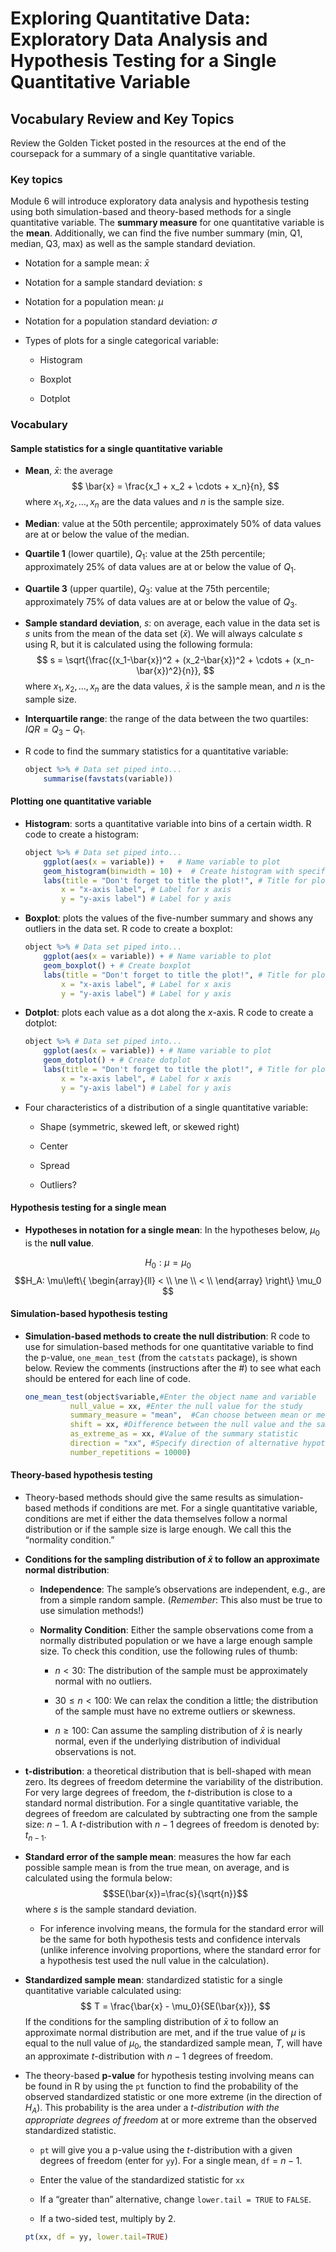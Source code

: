 # Exploring Quantitative Data: Exploratory Data Analysis and Hypothesis Testing for a Single Quantitative Variable

## Vocabulary Review and Key Topics

Review the Golden Ticket posted in the resources at the end of the coursepack for a summary of a single quantitative variable.  

### Key topics

Module 6 will introduce exploratory data analysis and hypothesis testing using both simulation-based and theory-based methods for a single quantitative variable.
The **summary measure** for one quantitative variable is the **mean**.
Additionally, we can find the five number summary (min, Q1, median, Q3, max) as well as the sample standard deviation.

* Notation for a sample mean: $\bar{x}$

* Notation for a sample standard deviation: $s$

* Notation for a population mean: $\mu$

* Notation for a population standard deviation: $\sigma$

* Types of plots for a single categorical variable:

    - Histogram
    
    - Boxplot
    
    - Dotplot



### Vocabulary

#### Sample statistics for a single quantitative variable {-}

* **Mean**, $\bar{x}$: the average
$$ 
\bar{x} = \frac{x_1 + x_2 + \cdots + x_n}{n},
$$
where $x_1, x_2, \ldots, x_n$ are the data values and $n$ is the sample size.


* **Median**: value at the 50th percentile; approximately 50\% of data values are at or below the value of the median.

\vspace{1mm}

* **Quartile 1** (lower quartile), $Q_1$: value at the 25th percentile; approximately 25\% of data values are at or below the value of $Q_1$.

\vspace{1mm}

* **Quartile 3** (upper quartile), $Q_3$: value at the 75th percentile; approximately 75\% of data values are at or below the value of $Q_3$.

\newpage

* **Sample standard deviation**, $s$: on average, each value in the data set is $s$ units from the mean of the data set ($\bar{x}$). We will always calculate $s$ using R, but it is calculated using the following formula:
$$
s = \sqrt{\frac{(x_1-\bar{x})^2 + (x_2-\bar{x})^2 + \cdots + (x_n-\bar{x})^2}{n}},
$$
where $x_1, x_2, \ldots, x_n$ are the data values, $\bar{x}$ is the sample mean, and $n$ is the sample size.

* **Interquartile range**: the range of the data between the two quartiles: $IQR = Q_3-Q_1$.

* R code to find the summary statistics for a quantitative variable:

    ```r
    object %>% # Data set piped into...
        summarise(favstats(variable))
    ```

#### Plotting one quantitative variable {-}

* **Histogram**: sorts a quantitative variable into bins of a certain width. R code to create a histogram:

    ```r
    object %>% # Data set piped into...
        ggplot(aes(x = variable)) +   # Name variable to plot
        geom_histogram(binwidth = 10) +  # Create histogram with specified binwidth
        labs(title = "Don't forget to title the plot!", # Title for plot
            x = "x-axis label", # Label for x axis
            y = "y-axis label") # Label for y axis
    ```


* **Boxplot**: plots the values of the five-number summary and shows any outliers in the data set. R code to create a boxplot:

    ```r
    object %>% # Data set piped into...
        ggplot(aes(x = variable)) + # Name variable to plot
        geom_boxplot() + # Create boxplot 
        labs(title = "Don't forget to title the plot!", # Title for plot
            x = "x-axis label", # Label for x axis
            y = "y-axis label") # Label for y axis
    ```

* **Dotplot**: plots each value as a dot along the $x$-axis. R code to create a dotplot:

    ```r
    object %>% # Data set piped into...
        ggplot(aes(x = variable)) + # Name variable to plot
        geom_dotplot() + # Create dotplot 
        labs(title = "Don't forget to title the plot!", # Title for plot
            x = "x-axis label", # Label for x axis
            y = "y-axis label") # Label for y axis
    ```
    
* Four characteristics of a distribution of a single quantitative variable:

    - Shape  (symmetric, skewed left, or skewed right)
    
    - Center 
    
    - Spread
    
    - Outliers?

\newpage

#### Hypothesis testing for a single mean {-}

* **Hypotheses in notation for a single mean**: In the hypotheses below, $\mu_0$ is the **null value**.

$$H_0: \mu = \mu_0$$
$$H_A: \mu\left\{
\begin{array}{ll}
< \\
\ne \\
< \\
\end{array}
\right\}
\mu_0 $$


#### Simulation-based hypothesis testing {-}


* **Simulation-based methods to create the null distribution**: R code to use for simulation-based methods for one quantitative variable to find the p-value, `one_mean_test` (from the `catstats` package), is shown below. Review the comments (instructions after the #) to see what each should be entered for each line of code.

    ```r
    one_mean_test(object$variable,#Enter the object name and variable
              null_value = xx, #Enter the null value for the study
              summary_measure = "mean",  #Can choose between mean or median
              shift = xx, #Difference between the null value and the sample mean
              as_extreme_as = xx, #Value of the summary statistic
              direction = "xx", #Specify direction of alternative hypothesis
              number_repetitions = 10000)
    ```

#### Theory-based hypothesis testing {-}

* Theory-based methods should give the same results as simulation-based methods if conditions are met. For a single quantitative variable, conditions are met if either the data themselves follow a normal distribution or if the sample size is large enough. We call this the "normality condition."

* **Conditions for the sampling distribution of $\bar{x}$ to follow an approximate normal distribution**:

    * **Independence**: The sample’s observations are independent, e.g., are from a simple random sample. (*Remember*: This also must be true to use simulation methods!)

     * **Normality Condition**: Either the sample observations come from a normally distributed population or we have a large enough sample size.  To check this condition, use the following rules of thumb:
     
         - $n < 30$: The distribution of the sample must be approximately normal with no outliers.
         
         - $30 \le n < 100$: We can relax the condition a little; the distribution of the sample must have no extreme outliers or skewness.
         
         - $n \ge 100$: Can assume the sampling distribution of $\bar{x}$ is nearly normal, even if the underlying distribution of individual observations is not.
         
* **t-distribution**: a theoretical distribution that is bell-shaped with mean zero. Its degrees of freedom determine the variability of the distribution. For very large degrees of freedom, the $t$-distribution is close to a standard normal distribution. For a single quantitative variable, the degrees of freedom are calculated by subtracting one from the sample size: $n-1$. A $t$-distribution with $n-1$ degrees of freedom is denoted by: $t_{n-1}$.

* **Standard error of the sample mean**: measures the how far each possible sample mean is from the true mean, on average, and is calculated using the formula below:
$$SE(\bar{x})=\frac{s}{\sqrt{n}}$$
    where $s$ is the sample standard deviation. 
    
    * For inference involving means, the formula for the standard error will be the same for both hypothesis tests and confidence intervals (unlike inference involving proportions, where the standard error for a hypothesis test used the null value in the calculation).

* **Standardized sample mean**: standardized statistic for a single quantitative variable calculated using:
$$
T = \frac{\bar{x} - \mu_0}{SE(\bar{x})},
$$
    If the conditions for the sampling distribution of $\bar{x}$ to follow an approximate normal distribution are met, and if the true value of $\mu$ is equal to the null value of $\mu_0$, the standardized sample mean, $T$, will have an approximate $t$-distribution with $n-1$ degrees of freedom.

* The theory-based **p-value** for hypothesis testing involving means can be found in R by using the `pt` function to find the probability of the observed standardized statistic or one more extreme (in the direction of $H_A$). This probability is the area under a _$t$-distribution with the appropriate degrees of freedom_ at or more extreme than the observed standardized statistic.

    * `pt` will give you a p-value using the $t$-distribution with a given degrees of freedom (enter for `yy`). For a single mean, `df` = $n - 1$.
    
    * Enter the value of the standardized statistic for `xx`

    * If a "greater than" alternative, change `lower.tail = TRUE` to `FALSE`.
    
    * If a two-sided test, multiply by 2.
    
    ```r
    pt(xx, df = yy, lower.tail=TRUE)
    ```




\newpage
